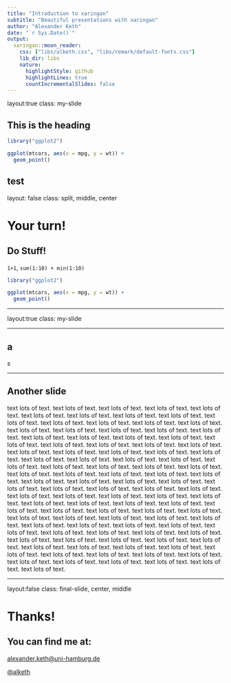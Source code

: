 ```yaml
---
title: "Introduction to xaringan"
subtitle: "Beautiful presentations with xaringan"
author: "Alexander Keth"
date: "`r Sys.Date()`"
output:
  xaringan::moon_reader:
    css: ["libs/alketh.css", "libs/remark/default-fonts.css"]
    lib_dir: libs
    nature:
      highlightStyle: github
      highlightLines: true
      countIncrementalSlides: false
---
```


layout:true
class: my-slide

## This is the heading

```r
library("ggplot2")

ggplot(mtcars, aes(x = mpg, y = wt)) +
  geom_point()
```

test 
---

layout: false
class: split, middle, center

# Your turn!

<div class="highlight-line"></div>

## Do Stuff!

`1+1`, `sum(1:10) + min(1:10)`

```r
library("ggplot2")

ggplot(mtcars, aes(x = mpg, y = wt)) +
  geom_point()
```

---

layout:true
class: my-slide

---

## a

s

---

## Another slide

text lots of text. text lots of text. text lots of text. text lots of text. text lots of text. text lots of text. text lots of text. text lots of text. text lots of text. text lots of text. text lots of text. text lots of text. text lots of text. text lots of text. text lots of text. text lots of text. text lots of text. text lots of text. text lots of text. text lots of text. text lots of text. text lots of text. text lots of text. text lots of text. text lots of text. text lots of text. text lots of text. text lots of text. text lots of text. text lots of text. text lots of text. text lots of text. text lots of text. text lots of text. text lots of text. text lots of text. text lots of text. text lots of text. text lots of text. text lots of text. text lots of text. text lots of text. text lots of text. text lots of text. text lots of text. text lots of text. text lots of text. text lots of text. text lots of text. text lots of text. text lots of text. text lots of text. text lots of text. text lots of text. text lots of text. text lots of text. text lots of text. text lots of text. text lots of text. text lots of text. text lots of text. text lots of text. text lots of text. text lots of text. text lots of text. text lots of text. text lots of text. text lots of text. text lots of text. text lots of text. text lots of text. text lots of text. text lots of text. text lots of text. text lots of text. text lots of text. text lots of text. text lots of text. text lots of text. text lots of text. text lots of text. text lots of text. text lots of text. text lots of text. text lots of text. text lots of text. text lots of text. text lots of text. text lots of text. text lots of text. text lots of text. text lots of text. text lots of text. text lots of text. text lots of text. text lots of text. text lots of text. text lots of text. text lots of text. text lots of text. text lots of text. text lots of text. text lots of text. text lots of text. 

---

layout:false
class: final-slide, center, middle

# Thanks!

## You can find me at:

<a href="mailto:alexander.keth@uni-hamburg.de">alexander.keth@uni-hamburg.de

<a href="http://github.com/alketh">@alketh

